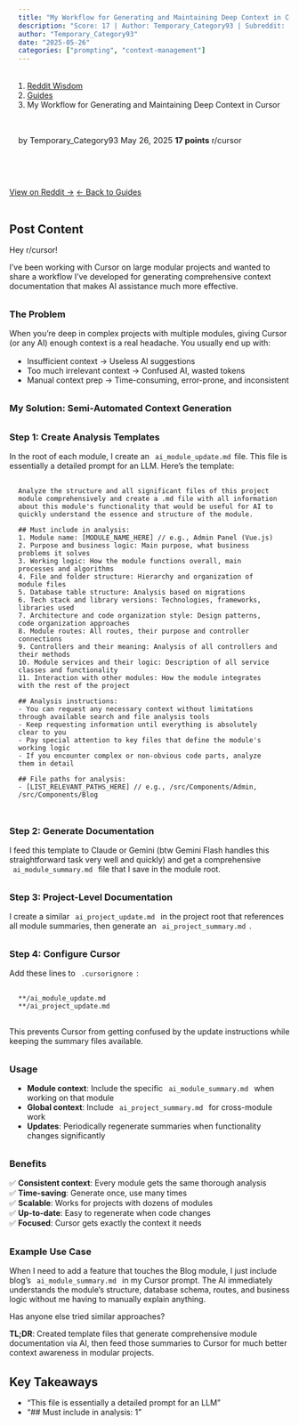 ```yaml
---
title: "My Workflow for Generating and Maintaining Deep Context in Cursor"
description: "Score: 17 | Author: Temporary_Category93 | Subreddit: r/cursor"
author: "Temporary_Category93"
date: "2025-05-26"
categories: ["prompting", "context-management"]
---
```


<nav aria-label="breadcrumb">
  <ol class="breadcrumb">
    <li class="breadcrumb-item"><a href="../../../index.html">Reddit Wisdom</a></li>
    <li class="breadcrumb-item"><a href="../../index.html">Guides</a></li>
    <li class="breadcrumb-item active" aria-current="page">My Workflow for Generating and Maintaining Deep Context in Cursor</li>
  </ol>
</nav>

<div class="post-meta">
  <span class="author">by Temporary_Category93</span>
  <span class="date">May 26, 2025</span>
  <span class="score">17 points</span>
  <span class="subreddit">r/cursor</span>
</div>

<div class="post-actions">
  <a href="https://reddit.com/r/cursor/comments/1kvl1aw/my_workflow_for_generating_and_maintaining_deep/" target="_blank" class="btn btn-primary">View on Reddit →</a>
  <a href="../../" class="btn btn-outline-secondary">← Back to Guides</a>
</div>

## Post Content

Hey r/cursor!

I've been working with Cursor on large modular projects and wanted to share a workflow I've developed for generating comprehensive context documentation that makes AI assistance much more effective.

### The Problem

When you're deep in complex projects with multiple modules, giving Cursor (or any AI) enough context is a real headache. You usually end up with:

- Insufficient context → Useless AI suggestions
- Too much irrelevant context → Confused AI, wasted tokens
- Manual context prep → Time-consuming, error-prone, and inconsistent

### My Solution: Semi-Automated Context Generation

### Step 1: Create Analysis Templates

In the root of each module, I create an `ai_module_update.md`file. This file is essentially a detailed prompt for an LLM. Here's the template:

    Analyze the structure and all significant files of this project module comprehensively and create a .md file with all information about this module's functionality that would be useful for AI to quickly understand the essence and structure of the module.
    
    ## Must include in analysis:
    1. Module name: [MODULE_NAME_HERE] // e.g., Admin Panel (Vue.js)
    2. Purpose and business logic: Main purpose, what business problems it solves
    3. Working logic: How the module functions overall, main processes and algorithms
    4. File and folder structure: Hierarchy and organization of module files
    5. Database table structure: Analysis based on migrations
    6. Tech stack and library versions: Technologies, frameworks, libraries used
    7. Architecture and code organization style: Design patterns, code organization approaches
    8. Module routes: All routes, their purpose and controller connections
    9. Controllers and their meaning: Analysis of all controllers and their methods
    10. Module services and their logic: Description of all service classes and functionality
    11. Interaction with other modules: How the module integrates with the rest of the project
    
    ## Analysis instructions:
    - You can request any necessary context without limitations through available search and file analysis tools
    - Keep requesting information until everything is absolutely clear to you
    - Pay special attention to key files that define the module's working logic
    - If you encounter complex or non-obvious code parts, analyze them in detail
    
    ## File paths for analysis:
    - [LIST_RELEVANT_PATHS_HERE] // e.g., /src/Components/Admin, /src/Components/Blog

### Step 2: Generate Documentation

I feed this template to Claude or Gemini (btw Gemini Flash handles this straightforward task very well and quickly) and get a comprehensive `ai_module_summary.md` file that I save in the module root.

### Step 3: Project-Level Documentation

I create a similar `ai_project_update.md` in the project root that references all module summaries, then generate an `ai_project_summary.md`.

### Step 4: Configure Cursor

Add these lines to `.cursorignore`:

    **/ai_module_update.md
    **/ai_project_update.md

This prevents Cursor from getting confused by the update instructions while keeping the summary files available.

### Usage

- **Module context**: Include the specific `ai_module_summary.md` when working on that module
- **Global context**: Include `ai_project_summary.md` for cross-module work
- **Updates**: Periodically regenerate summaries when functionality changes significantly

### Benefits

✅ **Consistent context**: Every module gets the same thorough analysis  
✅ **Time-saving**: Generate once, use many times  
✅ **Scalable**: Works for projects with dozens of modules  
✅ **Up-to-date**: Easy to regenerate when code changes  
✅ **Focused**: Cursor gets exactly the context it needs

### Example Use Case

When I need to add a feature that touches the Blog module, I just include blog's `ai_module_summary.md` in my Cursor prompt. The AI immediately understands the module's structure, database schema, routes, and business logic without me having to manually explain anything.

Has anyone else tried similar approaches?

**TL;DR**: Created template files that generate comprehensive module documentation via AI, then feed those summaries to Cursor for much better context awareness in modular projects.

## Key Takeaways

- "This file is essentially a detailed prompt for an LLM"
- "## Must include in analysis:
    1"

<style>
.post-meta {
  display: flex;
  gap: 1.5rem;
  flex-wrap: wrap;
  margin: 1rem 0 2rem 0;
  padding: 1rem;
  background: var(--bs-light);
  border-radius: 0.5rem;
  font-size: 0.9rem;
}

.post-meta span {
  color: var(--bs-secondary);
}

.post-meta .score {
  color: var(--bs-success);
  font-weight: bold;
}

.post-actions {
  display: flex;
  gap: 1rem;
  margin: 2rem 0;
}

.post-content {
  line-height: 1.8;
  font-size: 1.1rem;
}

h2, h3, h4 {
  margin-top: 2rem;
  margin-bottom: 1rem;
}

ul, ol {
  margin: 1rem 0;
  padding-left: 2rem;
}

blockquote {
  border-left: 4px solid var(--bs-primary);
  padding-left: 1rem;
  margin: 1.5rem 0;
  font-style: italic;
}

code {
  background: var(--bs-light);
  padding: 0.2rem 0.4rem;
  border-radius: 0.25rem;
}

pre {
  background: var(--bs-light);
  padding: 1rem;
  border-radius: 0.5rem;
  overflow-x: auto;
}
</style>